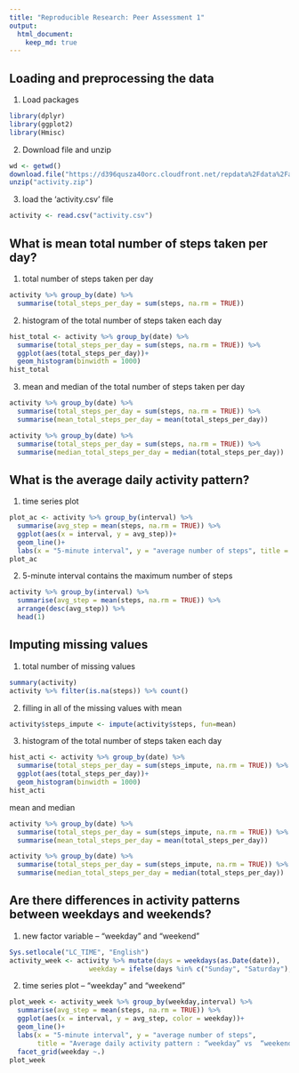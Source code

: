 ```yaml
---
title: "Reproducible Research: Peer Assessment 1"
output: 
  html_document:
    keep_md: true
---
```



## Loading and preprocessing the data

1. Load packages  
```r
library(dplyr)
library(ggplot2)
library(Hmisc)
```

2. Download file and unzip  
```r
wd <- getwd()
download.file("https://d396qusza40orc.cloudfront.net/repdata%2Fdata%2Factivity.zip", destfile = paste0(wd,"/activity.zip"))
unzip("activity.zip")
```

3. load the 'activity.csv' file  
```r
activity <- read.csv("activity.csv")
```


## What is mean total number of steps taken per day?
1. total number of steps taken per day  
```r
activity %>% group_by(date) %>% 
  summarise(total_steps_per_day = sum(steps, na.rm = TRUE))
```
  
2. histogram of the total number of steps taken each day  
```r
hist_total <- activity %>% group_by(date) %>% 
  summarise(total_steps_per_day = sum(steps, na.rm = TRUE)) %>% 
  ggplot(aes(total_steps_per_day))+
  geom_histogram(binwidth = 1000)
hist_total
```
  
3. mean and median of the total number of steps taken per day
```r
activity %>% group_by(date) %>% 
  summarise(total_steps_per_day = sum(steps, na.rm = TRUE)) %>% 
  summarise(mean_total_steps_per_day = mean(total_steps_per_day))

activity %>% group_by(date) %>% 
  summarise(total_steps_per_day = sum(steps, na.rm = TRUE)) %>% 
  summarise(median_total_steps_per_day = median(total_steps_per_day))
```
  


## What is the average daily activity pattern?  

1. time series plot  
```r
plot_ac <- activity %>% group_by(interval) %>% 
  summarise(avg_step = mean(steps, na.rm = TRUE)) %>% 
  ggplot(aes(x = interval, y = avg_step))+
  geom_line()+
  labs(x = "5-minute interval", y = "average number of steps", title = "Average daily activity pattern")
plot_ac
```

2. 5-minute interval contains the maximum number of steps
```r
activity %>% group_by(interval) %>% 
  summarise(avg_step = mean(steps, na.rm = TRUE)) %>% 
  arrange(desc(avg_step)) %>% 
  head(1)
```



## Imputing missing values

1. total number of missing values
```r
summary(activity)
activity %>% filter(is.na(steps)) %>% count()
```

2. filling in all of the missing values with mean
```r
activity$steps_impute <- impute(activity$steps, fun=mean)

```

3. histogram of the total number of steps taken each day
```r
hist_acti <- activity %>% group_by(date) %>% 
  summarise(total_steps_per_day = sum(steps_impute, na.rm = TRUE)) %>% 
  ggplot(aes(total_steps_per_day))+
  geom_histogram(binwidth = 1000)
hist_acti
```

mean and median  
```r
activity %>% group_by(date) %>% 
  summarise(total_steps_per_day = sum(steps_impute, na.rm = TRUE)) %>% 
  summarise(mean_total_steps_per_day = mean(total_steps_per_day))

activity %>% group_by(date) %>% 
  summarise(total_steps_per_day = sum(steps_impute, na.rm = TRUE)) %>% 
  summarise(median_total_steps_per_day = median(total_steps_per_day))
```



## Are there differences in activity patterns between weekdays and weekends?

1. new factor variable – “weekday” and “weekend”  
```r
Sys.setlocale("LC_TIME", "English")
activity_week <- activity %>% mutate(days = weekdays(as.Date(date)),
                    weekday = ifelse(days %in% c("Sunday", "Saturday"), "weekend", "weekday"))
```

2. time series plot – “weekday” and “weekend” 
```r
plot_week <- activity_week %>% group_by(weekday,interval) %>% 
  summarise(avg_step = mean(steps, na.rm = TRUE)) %>% 
  ggplot(aes(x = interval, y = avg_step, color = weekday))+
  geom_line()+
  labs(x = "5-minute interval", y = "average number of steps", 
       title = "Average daily activity pattern : “weekday” vs  “weekend”")+
  facet_grid(weekday ~.)
plot_week
```

